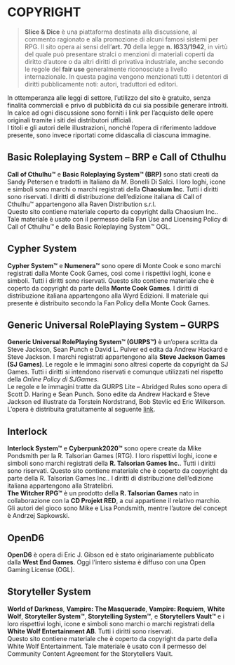 # COPYRIGHT

> **Slice & Dice** è una piattaforma destinata alla discussione, al commento ragionato e alla promozione di alcuni famosi sistemi per RPG. Il sito opera ai sensi dell’**art.&nbsp;70** della legge **n.&nbsp;l633/1942**, in virtù del quale può presentare stralci o menzioni di materiali coperti da diritto d’autore o da altri diritti di privativa industriale, anche secondo le regole del **fair use** generalmente riconosciute a livello internazionale. In questa pagina vengono menzionati tutti i detentori di diritti pubblicamente noti: autori, traduttori ed editori.

In ottemperanza alle leggi di settore, l’utilizzo del sito è gratuito, senza finalità commerciali e privo di pubblicità da cui sia possibile generare introiti. In calce ad ogni discussione sono forniti i link per l’acquisto delle opere originali tramite i siti dei distributori ufficiali.\
I titoli e gli autori delle illustrazioni, nonché l’opera di riferimento laddove presente, sono invece riportati come didascalia di ciascuna immagine.

## Basic Roleplaying System – BRP e Call of Cthulhu

**Call of Cthulhu™** e **Basic Roleplaying System™ (BRP)** sono stati creati da Sandy Petersen e tradotti in Italiano da M. Bonelli Di Salci. I loro loghi, icone e simboli sono marchi o marchi registrati della **Chaosium Inc**. Tutti i diritti sono riservati. I diritti di distribuzione dell’edizione italiana di Call of Cthulhu™ appartengono alla Raven Distribution s.r.l. \
Questo sito contiene materiale coperto da copyright dalla Chaosium Inc.. Tale materiale è usato con il permesso della Fan Use and Licensing Policy di Call of Cthulhu™ e della Basic Roleplaying System™ OGL.

## Cypher System

**Cypher System™** e **Numenera™** sono opere di Monte Cook e sono marchi registrati dalla Monte Cook Games, così come i rispettivi loghi, icone e simboli. Tutti i diritti sono riservati. Questo sito contiene materiale che è coperto da copyright da parte della **Monte Cook Games**. I diritti di distribuzione italiana appartengono alla Wyrd Edizioni. Il materiale qui presente è distribuito secondo la Fan Policy della Monte Cook Games.

## Generic Universal RolePlaying System – GURPS

**Generic Universal RolePlaying System™ (GURPS™)** è un’opera scritta da Steve Jackson, Sean Punch e David L. Pulver ed edita da Andrew Hackard e Steve Jackson. I marchi registrati appartengono alla **Steve Jackson Games (SJ Games)**. Le regole e le immagini sono altresì coperte da copyright da SJ Games. Tutti i diritti si intendono riservati e comunque utilizzati nel rispetto della _Online Policy di SJGames_. \
Le regole e le immagini tratte da GURPS Lite – Abridged Rules sono opera di Scott D. Haring e Sean Punch. Sono edite da Andrew Hackard e Steve Jackson ed illustrate da Torstein Nordstrand, Bob Stevlic ed Eric Wilkerson. L’opera è distribuita gratuitamente al seguente [link](https://www.sjgames.com/gurps/lite/).

## Interlock

**Interlock System™** e **Cyberpunk2020™** sono opere create da Mike Pondsmith per la R. Talsorian Games (RTG). I loro rispettivi loghi, icone e simboli sono marchi registrati della **R. Talsorian Games Inc.**. Tutti i diritti sono riservati. Questo sito contiene materiale che è coperto da copyright da parte della R. Talsorian Games Inc.. I diritti di distribuzione dell’edizione italiana appartengono alla Stratelibri. \
**The Witcher RPG™** è un prodotto della **R. Talsorian Games** nato in collaborazione con la **CD Projekt RED**, a cui appartiene il relativo marchio. Gli autori del gioco sono Mike e Lisa Pondsmith, mentre l’autore del concept è Andrzej Sapkowski.

## OpenD6

**OpenD6** è opera di Eric J. Gibson ed è stato originariamente pubblicato dalla **West End Games**. Oggi l’intero sistema è diffuso con una Open Gaming License (OGL).

## Storyteller System

**World of Darkness**, **Vampire: The Masquerade**, **Vampire: Requiem**, **White Wolf**, **Storyteller System™**, **Storytelling System™**, e **Storytellers Vault™** e i loro rispettivi loghi, icone e simboli sono marchi o marchi registrati della **White Wolf Entertainment AB**. Tutti i diritti sono riservati. \
Questo sito contiene materiale che è coperto da copyright da parte della White Wolf Entertainment. Tale materiale è usato con il permesso del Community Content Agreement for the Storytellers Vault.
